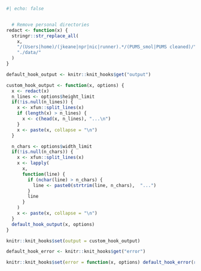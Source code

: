 ```r
#| echo: false


  # Remove personal directories
redact <- function(x) {
  stringr::str_replace_all(
    x,
    "/(Users|home)/(jkeane|npr|nic|runner).*/(PUMS_smol|PUMS cleaned)/",
    "./data/"
  )
}

default_hook_output <- knitr::knit_hooks$get("output")

custom_hook_output <- function(x, options) {
  x <- redact(x)
  n_lines <- options$height_limit
  if(!is.null(n_lines)) {
    x <- xfun::split_lines(x)
    if (length(x) > n_lines) {
      x <- c(head(x, n_lines), "...\n")
    } 
    x <- paste(x, collapse = "\n")
  }

  n_chars <- options$width_limit
  if(!is.null(n_chars)) {
    x <- xfun::split_lines(x)
    x <- lapply(
      x,
      function(line) { 
        if (nchar(line) > n_chars) {
          line <- paste0(strtrim(line, n_chars),  "...")
        } 
        line
      }
    )
    x <- paste(x, collapse = "\n")
  }
  default_hook_output(x, options)
}

knitr::knit_hooks$set(output = custom_hook_output)

default_hook_error <- knitr::knit_hooks$get("error")

knitr::knit_hooks$set(error = function(x, options) default_hook_error(redact(x), options))
```
